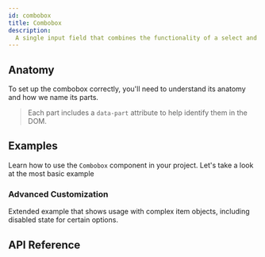 ```yaml
---
id: combobox
title: Combobox
description:
  A single input field that combines the functionality of a select and input.
---
```



<ComponentPreview />

## Anatomy

To set up the combobox correctly, you'll need to understand its anatomy and how
we name its parts.

> Each part includes a `data-part` attribute to help identify them in the DOM.

<Anatomy id="combobox" />

## Examples

Learn how to use the `Combobox` component in your project. Let's take a look at
the most basic example

<Story id="Basic" />

### Advanced Customization

Extended example that shows usage with complex item objects, including disabled
state for certain options.

<Story id="Advanced" />

## API Reference

<ComponentTypes />
